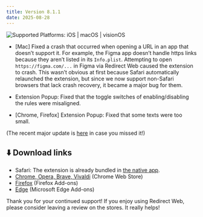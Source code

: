 ```yaml
---
title: Version 8.1.1
date: 2025-08-28
---
```


![Supported Platforms: iOS | macOS | visionOS](https://img.shields.io/badge/Platforms-iOS%20|%20macOS%20|%20visionOS-white)

* [Mac] Fixed a crash that occurred when opening a URL in an app that doesn’t support it. For example, the Figma app doesn’t handle https links because they aren’t listed in its `Info.plist`. Attempting to open `https://figma.com/...` in Figma via Redirect Web caused the extension to crash. This wasn’t obvious at first because Safari automatically relaunched the extension, but since we now support non-Safari browsers that lack crash recovery, it became a major bug for them.

* Extension Popup: Fixed that the toggle switches of enabling/disabling the rules were misaligned.
* [Chrome, Firefox] Extension Popup: Fixed that some texts were too small.

<!--truncate-->

(The recent major update is [here](8.0.0.mdx) in case you missed it!)

## ⬇️ Download links

- Safari: The extension is already bundled in [the native app](https://apps.apple.com/app/id1571283503).
- [Chrome, Opera, Brave, Vivaldi](https://chromewebstore.google.com/detail/ffglckbhfbfmdkefdmjbhpnffkcmlhdh) (Chrome Web Store)
- [Firefox](https://addons.mozilla.org/firefox/addon/redirect-web/) (Firefox Add-ons)
- [Edge](https://microsoftedge.microsoft.com/addons/detail/hmfkakfdccgdpgemaicfgngnmflefpga) (Microsoft Edge Add-ons)

Thank you for your continued support! If you enjoy using Redirect Web, please consider leaving a review on the stores. It really helps!
